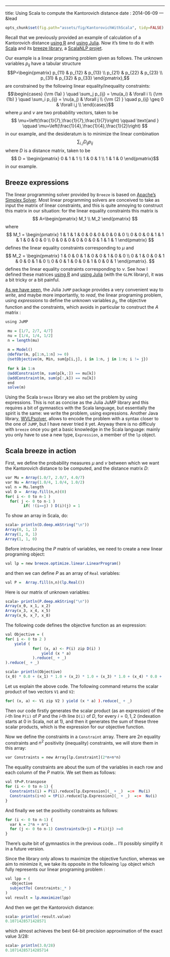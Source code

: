 ---
title: Using Scala to compute the Kantorovich distance
date : 2014-06-09
--- &lead

```r
opts_chunk$set(fig.path="assets/fig/KantorovichWithScala", tidy=FALSE)
```


Recall that we previously provided an example of calculation of a Kantorovich distance [using R](http://stla.github.io/stlapblog/posts/KantorovichWithR.html) and 
[using Julia](http://stla.github.io/stlapblog/posts/KantorovichWithJulia.html). 
Now it's time to do it with [Scala](http://www.scala-lang.org/) and 
its [breeze library](https://github.com/scalanlp/breeze), 
a [ScalaNLP projet](http://www.scalanlp.org/). 


Our example is a linear programing problem given as follows. 
The unknown variables  $p_{ij}$ have a tabular structure 
$$P=\begin{pmatrix}
p_{11} & p_{12} & p_{13} \\
p_{21} & p_{22} & p_{23} \\
p_{31} & p_{32} & p_{33} 
\end{pmatrix},$$
 are constrained by the following 
linear equality/inequality constraints:
$$\begin{cases}
{\rm (1a) } \quad \sum_j p_{ij} = \mu(a_i) & \forall i \\ 
{\rm (1b) } \quad \sum_i p_{ij} = \nu(a_j) & \forall j \\
{\rm (2) } \quad  p_{ij} \geq 0 & \forall i,j \\
\end{cases}$$
where $\mu$ and $\nu$ are two probability vectors, taken to be 
$$ \mu=\left(\frac{1}{7},\frac{1}{7},\frac{1}{7}\right) 
\qquad 
\text{and } \qquad 
\mu=\left(\frac{1}{4},\frac{1}{4},\frac{1}{2}\right) 
$$
in our example, and the desideratum is to minimize the linear combination 
$$ \sum_{i,j} D_{ij}p_{ij}$$ 
where $D$ is a distance matrix, taken to be 
$$ D = \begin{pmatrix}
0 & 1 & 1 \\
1 & 0 & 1 \\
1 & 1 & 0 
\end{pmatrix}$$ 
in our example.


## Breeze expressions

The linear programming solver provided by `Breeze` is based on 
[Apache's Simplex Solver](http://google-opensource.blogspot.be/2009/06/introducing-apache-commons-math.html). 
Most linear programming solvers are conceived to take as input the 
matrix of linear constraints, and this is quite annoying to construct 
this matrix in our situation: for the linear equality constraints this matrix is 
$$
A=\begin{pmatrix} M_1 \\ M_2 \end{pmatrix} 
$$
where 
$$ M_1 = \begin{pmatrix}
1 & 1 & 1 & 0 & 0 & 0 & 0 & 0 & 0 \\
 0 & 0 & 0 & 1 & 1 & 1  & 0 & 0 & 0 \\
 0 & 0 & 0 & 0 & 0 & 0 & 1 & 1 & 1  
\end{pmatrix} $$
defines the linear equality constraints corresponding to $\mu$ 
and 
$$ M_2 = \begin{pmatrix}
1 & 0 & 0 & 1 & 0 & 0 & 1 & 0 & 0 \\
 0 & 1 & 0 & 0 & 1 & 0  & 0 & 1 & 0 \\
 0 & 0 & 1 & 0 & 0 & 1 & 0 & 0 & 1  
\end{pmatrix}. $$
defines the linear equality constraints corresponding to $\nu$. 
See how I defined these matrices 
[using R](http://stla.github.io/stlapblog/posts/KantorovichWithR.html) and 
[using Julia](http://stla.github.io/stlapblog/posts/KantorovichWithJulia.html) (with the 
`GLPK` library), it was a bit tricky or a bit painful.


[As we have seen](http://stla.github.io/stlapblog/posts/KantorovichWithJulia.html), the Julia 
`JuMP` package provides a very convenient way to *write*, and maybe more importantly, to *read*, 
the linear programing problem, using 
*expressions* to define the unknown variables $p_{ij}$, the objective function and the 
constraints, which avoids in particular to construct the $A$ matrix :

```r
using JuMP 

 mu = [1/7, 2/7, 4/7]
 nu = [1/4, 1/4, 1/2]
 n = length(mu)
 
 m = Model()
 @defVar(m, p[1:n,1:n] >= 0)
 @setObjective(m, Min, sum{p[i,j], i in 1:n, j in 1:n; i != j})
 
 for k in 1:n
 @addConstraint(m, sum(p[k,:]) == mu[k])
 @addConstraint(m, sum(p[:,k]) == nu[k])
 end
 solve(m)
```

Using the Scala `breeze` library we also set the problem by using expressions. 
This is not as concise as the Julia JuMP library and this requires 
a bit of gymnastics with the Scala language, but essentially the spirit is the same: 
we write the problem, using expressions. 
Another Java library, [WVLPsolver](http://www.win-vector.com/blog/2012/11/yet-another-java-linear-programming-library/), allows to encode the problem with a syntax closer to the one 
of `JuMP`, but I have never tried it yet. 
Anyway there is no difficuly with `breeze` once you get a basic knowledge in the 
Scala language: mainly you only have to use a new type, `Expression`, a member of the 
`lp` object.


## Scala breeze in action 

First, we define the probability measures $\mu$ and $\nu$ between which we want the Kantorovich distance to be computed, and the distance matrix $D$:

```r
var Mu = Array(1.0/7, 2.0/7, 4.0/7)
var Nu = Array(1.0/4, 1.0/4, 1.0/2)
val n = Mu.length
val D =  Array.fill(n,n)(0)
for( i <- 0 to n-1 ) 
  for( j <- 0 to n-1 )
		if( !(i==j) ) D(i)(j) = 1
```

To show an array in Scala, do:
```r
scala> println(D.deep.mkString("\n"))
Array(0, 1, 1)
Array(1, 0, 1)
Array(1, 1, 0)
```

Before introducing the $P$ matrix of variables, we need to create a new linear 
programing object:

```r
val lp = new breeze.optimize.linear.LinearProgram()
```

and then we can define $P$ as an array of `Real` variables:

```r
val P =  Array.fill(n,n)(lp.Real())
```

Here is our matrix of unknown variables:

```r
scala> println(P.deep.mkString("\n"))
Array(x_0, x_1, x_2)
Array(x_3, x_4, x_5)
Array(x_6, x_7, x_8)
```

The following code defines the objective function as an expression:
```r
val Objective = ( 
for( i <- 0 to 2 ) 
  	yield ( 
			for( (x, a) <- P(i) zip D(i) ) 
				yield (x * a) 
			).reduce(_ + _)
).reduce(_ + _) 
```

```r
scala> println(Objective)
(x_0) * 0.0 + (x_1) * 1.0 + (x_2) * 1.0 + (x_3) * 1.0 + (x_4) * 0.0 + (x_5) * 1.0 + (x_6) * 1.0 + (x_7) * 1.0 + (x_8) * 0.0
```

Let us explain the above code. The following command returns the scalar product of two vectors 
`V1` and `V2`:
```r
for( (x, a) <- V1 zip V2 ) yield (x * a) ).reduce(_ + _)
```

Then our code firstly generates the scalar product (as an expression) of the $i$-th line `P(i)` of $P$ and the 
$i$-th line `D(i)` of $D$, for every $i=0,1,2$ (indexation starts at $0$ in Scala, not at $1$), 
and then it generates the sum of these three scalar products, which is the 
expression for our objective function.

Now we define the constraints in a `Constraint` array. 
There are $2n$ equality constraints and $n^2$ positivity (inequality) constraints, 
we will store them in this array:

```r
var Constraints = new Array[lp.Constraint](2*n+n*n)
```

The equality constraints are about the sum of the variables in each row and each column of 
the $P$ matrix. We set them as follows:

```r
val tP=P.transpose
for (i <- 0 to n-1) {
  Constraints(i) = P(i).reduce[lp.Expression](_ + _)  =:=  Mu(i)  
  Constraints(i+n) = tP(i).reduce[lp.Expression](_ + _)  =:=  Nu(i)
}
```

And finally we set the positivity constraints as follows:

```r
for (i <- 0 to n-1) {
  var k = 2*n + n*i
  for (j <- 0 to n-1) Constraints(k+j) = P(i)(j) >=0 
}
```

There's quite bit of gymnastics in the previous code... I'll possibly simplify it in a future 
version. 

Since the library only allows to maximize the objective function, whereas we aim to 
minimize it, we take its opposite in the following  `lpp` object which fully 
represents our linear programing problem :

```r
val lpp = ( 
  -Objective
  subjectTo( Constraints:_* )
)
val result = lp.maximize(lpp)
```

And then we get the Kantorovich distance:

```r
scala> println(-result.value)
0.1071428571428571
```

which almost achieves the best 64-bit precision approximation of the exact value $3/28$: 

```r
scala> println(3.0/28)
0.10714285714285714
```




